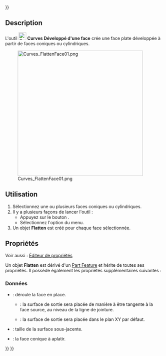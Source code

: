 <languages/>
{{UnfinishedDocu{{#translation:}}}}

{{Docnav/fr
|[[Curves_BlendSolid/fr|Solide de transition]]
|[[Curves_RotationSweep/fr|Balayage]]
|[[Curves_Workbench/fr|Atelier Curves]]
|IconL=Curves_BlendSolid.svg
|IconR=Curves_RotationSweep.svg
|IconC=Curves_workbench_icon.svg
}}

{{GuiCommand/fr
|Name=Curves FlattenFace
|Name/fr=Curves Développé d'une face
|MenuLocation=Surfaces → Flatten face
|Workbenches=[[Curves_Workbench/fr|Curves]]
}}

==Description==

L'outil [[Image:Curves_FlattenFace.svg|24px]] '''Curves Développé d'une face''' crée une face plate développée à partir de faces coniques ou cylindriques.

[[Image:Curves_FlattenFace01.png|400px]]

{{Caption|Un cône tronqué et deux objets Flatten, l'un en place (vert), l'autre sur le plan XY (rouge)}}

<span id="Usage"></span>
==Utilisation==

# Sélectionnez une ou plusieurs faces coniques ou cylindriques.
# Il y a plusieurs façons de lancer l'outil :
#* Appuyez sur le bouton {{Button|[[Image:Curves_FlattenFace.svg|16px]] [[Curves_FlattenFace/fr|Flatten face]]}}.
#* Sélectionnez l'option {{MenuCommand|Surfaces → [[Image:Curves_FlattenFace.svg|16px]] Flatten face}} du menu.
# Un objet '''Flatten''' est créé pour chaque face sélectionnée.

<span id="Properties"></span>
==Propriétés==

Voir aussi : [[Property_editor/fr|Éditeur de propriétés]]

Un objet '''Flatten''' est dérivé d'un [[Part_Feature/fr|Part Feature]] et hérite de toutes ses propriétés. Il possède également les propriétés supplémentaires suivantes :

<span id="Data"></span>
===Données===

{{TitleProperty|Settings}}

* {{PropertyData|InPlace|Bool}} : déroule la face en place.
** {{True}} : la surface de sortie sera placée de manière à être tangente à la face source, au niveau de la ligne de jointure.
** {{False}} : la surface de sortie sera placée dans le plan XY par défaut.
* {{PropertyData|Size|Float|Hidden}} : taille de la surface sous-jacente.

{{TitleProperty|Source}}

* {{PropertyData|Source|LinkSub}} : la face conique à aplatir.


{{Docnav/fr
|[[Curves_BlendSolid/fr|Solide de transition]]
|[[Curves_RotationSweep/fr|Balayage]]
|[[Curves_Workbench/fr|Atelier Curves]]
|IconL=Curves_BlendSolid.svg
|IconR=Curves_RotationSweep.svg
|IconC=Curves_workbench_icon.svg
}}

{{Curves Tools navi{{#translation:}}}}
{{Userdocnavi{{#translation:}}}}